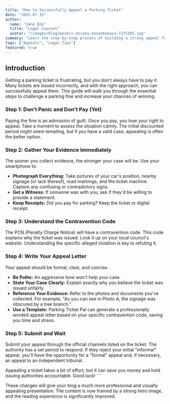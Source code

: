```yaml
---
title: "How to Successfully Appeal a Parking Ticket"
date: "2025-07-15"
author:
  name: "Jane Doe"
  title: "Legal Counsel"
  avatar: "/images/blog/pexels-dziana-hasanbekava-7275385.jpg"
summary: "Learn the step-by-step process of building a strong appeal for your parking ticket, from gathering evidence to writing a compelling letter."
tags: ["Appeals", "Legal Tips"]
featured: true
---
```


## Introduction

Getting a parking ticket is frustrating, but you don't always have to pay it. Many tickets are issued incorrectly, and with the right approach, you can successfully appeal them. This guide will walk you through the essential steps to challenge a parking fine and increase your chances of winning.

### Step 1: Don't Panic and Don't Pay (Yet)

Paying the fine is an admission of guilt. Once you pay, you lose your right to appeal. Take a moment to assess the situation calmly. The initial discounted period might seem tempting, but if you have a valid case, appealing is often the better option.

### Step 2: Gather Your Evidence Immediately

The sooner you collect evidence, the stronger your case will be. Use your smartphone to:

-   **Photograph Everything:** Take pictures of your car's position, nearby signage (or lack thereof), road markings, and the ticket machine. Capture any confusing or contradictory signs.
-   **Get a Witness:** If someone was with you, ask if they'd be willing to provide a statement.
-   **Keep Receipts:** Did you pay for parking? Keep the ticket or digital receipt.

### Step 3: Understand the Contravention Code

The PCN (Penalty Charge Notice) will have a contravention code. This code explains why the ticket was issued. Look it up on your local council's website. Understanding the specific alleged violation is key to refuting it.

### Step 4: Write Your Appeal Letter

Your appeal should be formal, clear, and concise.

-   **Be Polite:** An aggressive tone won't help your case.
-   **State Your Case Clearly:** Explain exactly why you believe the ticket was issued unfairly.
-   **Reference Your Evidence:** Refer to the photos and documents you've collected. For example, "As you can see in Photo A, the signage was obscured by a tree branch."
-   **Use a Template:** Parking Ticket Pal can generate a professionally worded appeal letter based on your specific contravention code, saving you time and stress.

### Step 5: Submit and Wait

Submit your appeal through the official channels listed on the ticket. The authority has a set period to respond. If they reject your initial "informal" appeal, you'll have the opportunity for a "formal" appeal and, if necessary, an appeal to an independent tribunal.

Appealing a ticket takes a bit of effort, but it can save you money and hold issuing authorities accountable. Good luck!
\`\`\`

These changes will give your blog a much more professional and visually appealing presentation. The content is now framed by a strong hero image, and the reading experience is significantly improved.
